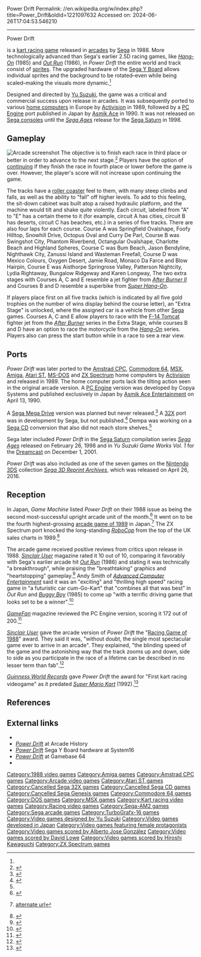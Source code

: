 Power Drift
Permalink: //en.wikipedia.org/w/index.php?title=Power_Drift&oldid=1221097632
Accessed on: 2024-06-26T17:04:53.546210



------
Power Drift
{{Expand Japanese|カイザーナックル|topic=vg|date=September 2015}}
{{Infobox video game
|title = Power Drift
|image = Power Drift arcade flyer.jpg
|caption = Japanese arcade flyer
|developer = [[Sega AM2]] {{small|(arcade)}}<br />[[Activision]] <small>(home computers)</small><br />Copya Systems <small>(PCE)</small>
|publisher = {{vgrelease|WW|[[Sega]] {{small|(arcade)}}|EU|[[Activision]] <small>(computers)</small>|JP|[[Asmik Ace]] <small>(PCE)</small>}}
|director = [[Yu Suzuki]]<ref>{{Cite web | url=http://www.ysnet-inc.jp/#portfolio | title=株式会社Ys Net | access-date=2015-06-24 | archive-date=2015-06-27 | archive-url=https://web.archive.org/web/20150627174927/http://www.ysnet-inc.jp/#portfolio | url-status=dead }}</ref>
|producer = Yu Suzuki
|designer = Yu Suzuki<ref>{{Cite web | url=http://www.arcade-history.com/?n=power-drift-deluxe-sit-down-model&page=detail&id=19587 | title=Power Drift, Arcade Video game by SEGA Enterprises (1988)}}</ref>
|composer = [[Hiroshi Kawaguchi (composer)|Hiroshi Kawaguchi]]
|platforms = [[Arcade game|Arcade]], [[Amiga]], [[Amstrad CPC]], [[Atari ST]], [[Commodore 64]], [[Dreamcast]], [[MS-DOS]], [[MSX]], [[PC Engine]], [[Sega Saturn|Saturn]], [[ZX Spectrum]], [[Nintendo 3DS]]
|released = {{collapsible list
 | title = July 5, 1988
 | '''Arcade''' {{vgrelease|JP|July 5, 1988<ref>{{cite web |title=Power Drift (Registration Number PA0000378803) |url=https://cocatalog.loc.gov/ |website=[[United States Copyright Office]] |access-date=11 July 2021}}</ref>|NA|August 1988<ref>{{cite book |last1=Akagi |first1=Masumi |title=アーケードTVゲームリスト国内•海外編(1971–2005) |trans-title=Arcade TV Game List: Domestic • Overseas Edition (1971–2005) |date=October 13, 2006 |publisher=Amusement News Agency |language=ja |location=Japan |isbn=978-4990251215 |page=131 |url=https://archive.org/details/ArcadeGameList1971-2005/page/n132}}</ref>|EU|September 1988<ref name="SU79"/>}} '''Amiga, C64, CPC, DOS, MSX, ST, ZX''' {{vgrelease|EU|1989}} '''PC Engine'''{{vgrelease|JP|April 13, 1990}}''' Saturn'''{{vgrelease|JP|February 26, 1998<ref>{{cite web|url=http://www.sega.co.jp/sega/p_cafe/DB/09181/09181.html |title=SEGA AGES/パワードリフト |publisher=[[Sega]] |access-date=2015-05-30 |url-status=dead |archive-url=https://web.archive.org/web/20010710210056/http://www.sega.co.jp/sega/p_cafe/DB/09181/09181.html |archive-date=July 10, 2001}}</ref>}}}}
|genre = [[Kart racing game|Kart racing]]
|modes = [[Single-player]]
|arcade system = [[Sega Y Board]]<ref name="system16">{{cite web |title = Sega Y Board | url = http://system16.com/hardware.php?id=699 | website=System 16}}</ref>
}}

{{nihongo|'''''Power Drift'''''|パワードリフト|Pawā Dorifuto}} is a [[kart racing game]] released in [[Arcade game|arcades]] by [[Sega]] in 1988. More technologically advanced than Sega's earlier 2.5D racing games, like ''[[Hang-On]]'' (1985) and ''[[Out Run]]'' (1986), in ''Power Drift'' the entire world and track consist of [[sprite (computer graphics)|sprite]]s. The upgraded hardware of the [[Sega Y Board]] allows individual sprites and the background to be rotated–even while being scaled–making the visuals more dynamic.<ref name="system16"/>

Designed and directed by [[Yu Suzuki]], the game was a critical and commercial success upon release in arcades. It was subsequently ported to various [[home computer]]s in Europe by [[Activision]] in 1989, followed by a [[PC Engine]] port published in Japan by [[Asmik Ace]] in 1990. It was not released on [[Sega consoles]] until the ''[[Sega Ages]]'' release for the [[Sega Saturn]] in 1998.

==Gameplay==
[[Image:ARC Power Drift.png|thumb|left|Arcade screenshot]]
The objective is to finish each race in third place or better in order to advance to the next stage.<ref>{{cite web|last=Kalata|first=Kurt|url=http://www.hardcoregaming101.net/power-drift/|title=Power Drift|publisher=Hardcore Gaming 101|date=August 8, 2017|access-date=2020-12-09}}</ref> Players have the option of [[continue (video gaming)|continuing]] if they finish the race in fourth place or lower before the game is over. However, the player's score will not increase upon continuing the game.

The tracks have a [[roller coaster]] feel to them, with many steep climbs and falls, as well as the ability to "fall" off higher levels. To add to this feeling, the sit-down cabinet was built atop a raised hydraulic platform, and the machine would tilt and shake quite violently. Each circuit, labeled from "A" to "E" has a certain theme to it (for example, circuit A has cities, circuit B has deserts, circuit C has beaches, etc.) in a series of five tracks. There are also four laps for each course.
Course A was Springfield Ovalshape, Foofy Hilltop, Snowhill Drive, Octopus Oval and Curry De Parl, Course B was Swingshot City, Phantom Riverbend, Octangular Ovalshape, Charlotte Beach and Highland Spheres, Course C was Bum Beach, Jason Bendyline, Nighthawk City, Zanussi Island and Wasteman Freefall, Course D was Mexico Colours, Oxygen Desert, Jamie Road, Monaco Da Farce and Blow Hairpin, Course E was Aisthorpe Springrose Valley, Patterson Nightcity, Lydia Rightaway, Bungalow Ridgeway and Karen Longway, The two extra stages with Courses A, C and E resemble a jet fighter from ''[[After Burner II]]'' and Courses B and D resemble a superbike from ''[[Super Hang-On]]''.

If players place first on all five tracks (which is indicated by all five gold trophies on the number of wins display behind the course letter), an "Extra Stage" is unlocked, where the assigned car is a vehicle from other [[Sega]] games. Courses A, C and E allow players to race with the [[F-14 Tomcat]] fighter jet from the ''[[After Burner]]'' series in the Extra Stage, while courses B and D have an option to race the motorcycle from the ''[[Hang-On]]'' series. Players also can press the start button while in a race to see a rear view.

== Ports ==
''Power Drift'' was later ported to the [[Amstrad CPC]], [[Commodore 64]], [[MSX]], [[Amiga]], [[Atari ST]], [[MS-DOS]] and [[ZX Spectrum]] home computers by [[Activision]] and released in 1989. The home computer ports lack the tilting action seen in the original arcade version. A [[PC Engine]] version was developed by Copya Systems and published exclusively in Japan by [[Asmik Ace Entertainment]] on April 13, 1990.

A [[Sega Mega Drive]] version was planned but never released.<ref name="B!MD2">{{cite magazine|url=https://retrocdn.net/index.php?title=File:BeepMD_JP_1989-09.pdf&page=74|title=新作|magazine={{ill|Beep! MegaDrive|lt=Beep! MegaDrive|ja|ゲーマガ#BEEP!メガドライブ}}|issue=2|publisher=[[SB Creative|SoftBank Creative]]|date=September 1989|page=72|lang=ja}}</ref> A [[32X]] port was in development by Sega, but not published.<ref name="DHGFv3i3">{{cite magazine|last=Kuboki|first=Kei|title=Special K's Japan Now - Special K's last-minute info|magazine=[[GameFan]]|volume=3|issue=3|publisher=DieHard Gamers Club|date=March 1995|page=114}}</ref> Dempa was working on a [[Sega CD]] conversion that also did not reach store shelves.<ref name="DHGFv3i3"/>

Sega later included ''Power Drift'' in the [[Sega Saturn]] compilation series ''[[Sega Ages]]'' released on February 26, 1998 and in ''Yu Suzuki Game Works Vol. 1'' for the [[Dreamcast]] on December 1, 2001.

''Power Drift'' was also included as one of the seven games on the [[Nintendo 3DS]] collection ''[[Sega 3D Reprint Archives]]'', which was released on April 26, 2016.

==Reception==
{{Video game reviews
| award1Pub = ''Amstrad Action''
| award1 = Mastergame<ref>Game review, Amstrad Action magazine, [[Future Publishing]], issue 51, December 1989</ref>
}}
In Japan, ''Game Machine'' listed ''Power Drift'' on their 1988 issue as being the second most-successful upright arcade unit of the month.<ref>{{cite magazine|title=Game Machine's Best Hit Games 25 - アップライト, コックピット型TVゲーム機 (Upright/Cockpit Videos)|magazine=[[:ja:ゲームマシン|Game Machine]]|issue=340|publisher=[[:ja:アミューズメント通信社|Amusement Press, Inc.]]|date=15 September 1988|page=21|lang=ja}}</ref> It went on to be the fourth highest-grossing [[1989 in video games|arcade game of 1989]] in Japan.<ref>{{cite magazine |title=第３回 ゲーメスト大賞 〜 インカム部門ベスト10 |trans-title=3rd Gamest Awards – Income Category: Best 10 |magazine=[[Gamest]] |date=December 27, 1989 |volume=41 (February 1990) |url=https://archive.org/details/gamest0041/page/79 |pages=49–79 (79) |language=ja}} [http://www.netlaputa.ne.jp/~dummy/gamest/magazine/gamest/v041.html alternate url]</ref> The ZX Spectrum port knocked the long-standing ''[[RoboCop (1988 video game)|RoboCop]]'' from the top of the UK sales charts in 1989.<ref>{{cite web |url=http://ysrnry.co.uk/ys49.htm |title=Archived copy |access-date=2016-05-18 |url-status=dead |archive-url=https://web.archive.org/web/20160511091636/http://www.ysrnry.co.uk/ys49.htm |archive-date=2016-05-11}}</ref>

The arcade game received positive reviews from critics upon release in 1988. ''[[Sinclair User]]'' magazine rated it 10 out of 10, comparing it favorably with Sega's earlier arcade hit ''[[Out Run]]'' (1986) and stating it was technically "a breakthrough", while praising the "breathtaking" graphics and "heartstopping" gameplay.<ref name="SU79">{{cite magazine |title=Coin Ops: Power Drift Special |magazine=[[Sinclair User]] |date=18 September 1988 |issue=79 (October 1988) |pages=82–3 |url=https://archive.org/details/sinclair-user-magazine-079/page/n81/mode/2up}}</ref> Andy Smith of ''[[Advanced Computer Entertainment]]'' said it was an "exciting" and "thrilling high speed" racing game in "a futuristic car cum-Go-Kart" that "combines all that was best" in ''Out Run'' and ''[[Buggy Boy]]'' (1985) to come up "with a terrific driving game that looks set to be a winner".<ref>{{cite magazine |last=Smith |first=Andy |title=Arcades |magazine=[[Advanced Computer Entertainment]] |date=November 1988 |issue=14 |pages=84–5 |url=https://www.solvalou.com/arcade/reviews/22/264}}</ref>

''[[GameFan]]'' magazine reviewed the PC Engine version, scoring it 172 out of 200.<ref name="GameFan">{{cite magazine |last1=Halverson |first1=Dave (Skid) |author1-link=Dave Halverson |author2=Brody |title=Viewpoint |magazine=[[GameFan]] |date=December 1992 |volume=1 |issue=2 |pages=8–9 |url=https://archive.org/details/Gamefan_Volume_01_Issue_02_December_1992/page/n7/mode/2up}}</ref>

''[[Sinclair User]]'' gave the arcade version of ''Power Drift'' the "[[1988 in video games|Racing Game of 1988]]" award. They said it was, "without doubt, the single most spectacular game ever to arrive in an arcade". They explained, "the blinding speed of the game and the astonishing way that the track zooms up and down, side to side as you participate in the race of a lifetime can be described in no lesser term than fab".<ref>{{cite magazine |title=Coin-Ops: SU Awards '88 |magazine=[[Sinclair User]] |date=18 December 1988 |issue=82 (January 1989) |pages=98–9 |url=https://archive.org/details/sinclair-user-magazine-082/page/n97}}</ref>

''[[Guinness World Records]]'' gave ''Power Drift'' the award for "First kart racing videogame" as it predated ''[[Super Mario Kart]]'' (1992).<ref>{{cite web |title=First kart racing videogame |url=https://www.guinnessworldrecords.com/world-records/87911-first-kart-racing-videogame |website=[[Guinness World Records]] |access-date=12 July 2021}}</ref>

==References==
{{reflist}}

==External links==
* {{KLOV game|id=9099}}
* ''[http://www.arcade-history.com/?n=power-drift-deluxe-sit-down-model&page=detail&id=19587 Power Drift]'' at Arcade History
* ''[http://www.system16.com/hardware.php?id=699 Power Drift]'' Sega Y Board hardware at System16
* [http://gb64.com/game.php?id=5853&d=18&h=0 ''Power Drift''] at Gamebase 64
* {{WoS game|id=0003854}}

{{Yu Suzuki|state=expanded}}

[[Category:1988 video games]]
[[Category:Amiga games]]
[[Category:Amstrad CPC games]]
[[Category:Arcade video games]]
[[Category:Atari ST games]]
[[Category:Cancelled Sega 32X games]]
[[Category:Cancelled Sega CD games]]
[[Category:Cancelled Sega Genesis games]]
[[Category:Commodore 64 games]]
[[Category:DOS games]]
[[Category:MSX games]]
[[Category:Kart racing video games]]
[[Category:Racing video games]]
[[Category:Sega-AM2 games]]
[[Category:Sega arcade games]]
[[Category:TurboGrafx-16 games]]
[[Category:Video games designed by Yu Suzuki]]
[[Category:Video games developed in Japan]]
[[Category:Video games featuring female protagonists]]
[[Category:Video games scored by Alberto Jose González]]
[[Category:Video games scored by David Lowe]]
[[Category:Video games scored by Hiroshi Kawaguchi]]
[[Category:ZX Spectrum games]]